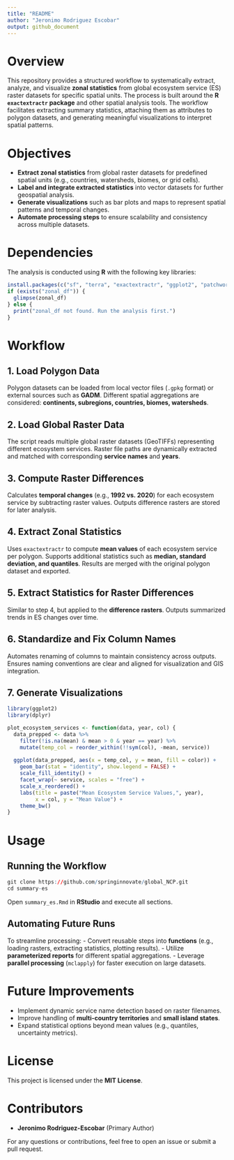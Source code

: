 ```yaml
---
title: "README"
author: "Jeronimo Rodriguez Escobar"
output: github_document
---
```


# Overview
This repository provides a structured workflow to systematically extract, analyze, and visualize **zonal statistics** from global ecosystem service (ES) raster datasets for specific spatial units. The process is built around the **R `exactextractr` package** and other spatial analysis tools. The workflow facilitates extracting summary statistics, attaching them as attributes to polygon datasets, and generating meaningful visualizations to interpret spatial patterns.

# Objectives
- **Extract zonal statistics** from global raster datasets for predefined spatial units (e.g., countries, watersheds, biomes, or grid cells).
- **Label and integrate extracted statistics** into vector datasets for further geospatial analysis.
- **Generate visualizations** such as bar plots and maps to represent spatial patterns and temporal changes.
- **Automate processing steps** to ensure scalability and consistency across multiple datasets.

# Dependencies
The analysis is conducted using **R** with the following key libraries:
```r
install.packages(c("sf", "terra", "exactextractr", "ggplot2", "patchwork", "parallel", "tidyverse", "here"))
if (exists("zonal_df")) {
  glimpse(zonal_df)
} else {
  print("zonal_df not found. Run the analysis first.")
}
```

# Workflow
## 1. Load Polygon Data
Polygon datasets can be loaded from local vector files (`.gpkg` format) or external sources such as **GADM**. Different spatial aggregations are considered: **continents, subregions, countries, biomes, watersheds**.

## 2. Load Global Raster Data
The script reads multiple global raster datasets (GeoTIFFs) representing different ecosystem services. Raster file paths are dynamically extracted and matched with corresponding **service names** and **years**.

## 3. Compute Raster Differences
Calculates **temporal changes** (e.g., **1992 vs. 2020**) for each ecosystem service by subtracting raster values. Outputs difference rasters are stored for later analysis.

## 4. Extract Zonal Statistics
Uses `exactextractr` to compute **mean values** of each ecosystem service per polygon. Supports additional statistics such as **median, standard deviation, and quantiles**. Results are merged with the original polygon dataset and exported.

## 5. Extract Statistics for Raster Differences
Similar to step 4, but applied to the **difference rasters**. Outputs summarized trends in ES changes over time.

## 6. Standardize and Fix Column Names
Automates renaming of columns to maintain consistency across outputs. Ensures naming conventions are clear and aligned for visualization and GIS integration.

## 7. Generate Visualizations
```r
library(ggplot2)
library(dplyr)

plot_ecosystem_services <- function(data, year, col) {
  data_prepped <- data %>%
    filter(!is.na(mean) & mean > 0 & year == year) %>%
    mutate(temp_col = reorder_within(!!sym(col), -mean, service))  
  
  ggplot(data_prepped, aes(x = temp_col, y = mean, fill = color)) +
    geom_bar(stat = "identity", show.legend = FALSE) +
    scale_fill_identity() +
    facet_wrap(~ service, scales = "free") +
    scale_x_reordered() +  
    labs(title = paste("Mean Ecosystem Service Values,", year),
         x = col, y = "Mean Value") +
    theme_bw()
}
```

# Usage
## Running the Workflow
```r
git clone https://github.com/springinnovate/global_NCP.git
cd summary-es
```
Open `summary_es.Rmd` in **RStudio** and execute all sections.

## Automating Future Runs
To streamline processing:
- Convert reusable steps into **functions** (e.g., loading rasters, extracting statistics, plotting results).
- Utilize **parameterized reports** for different spatial aggregations.
- Leverage **parallel processing** (`mclapply`) for faster execution on large datasets.

# Future Improvements
- Implement dynamic service name detection based on raster filenames.
- Improve handling of **multi-country territories** and **small island states**.
- Expand statistical options beyond mean values (e.g., quantiles, uncertainty metrics).

# License
This project is licensed under the **MIT License**.

# Contributors
- **Jeronimo Rodriguez-Escobar** (Primary Author)

For any questions or contributions, feel free to open an issue or submit a pull request.
